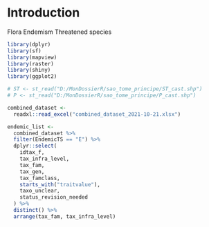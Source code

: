 # Introduction


Flora
Endemism
Threatened species



```r
library(dplyr)
library(sf)
library(mapview)
library(raster)
library(shiny)
library(ggplot2)
```


```r

# ST <- st_read("D:/MonDossierR/sao_tome_principe/ST_cast.shp")
# P <- st_read("D:/MonDossierR/sao_tome_principe/P_cast.shp")

combined_dataset <- 
  readxl::read_excel("combined_dataset_2021-10-21.xlsx")

endemic_list <-
  combined_dataset %>%
  filter(EndemicTS == "E") %>%
  dplyr::select(
    idtax_f,
    tax_infra_level,
    tax_fam,
    tax_gen,
    tax_famclass,
    starts_with("traitvalue"),
    taxo_unclear,
    status_revision_needed
  ) %>%
  distinct() %>%
  arrange(tax_fam, tax_infra_level)



```



